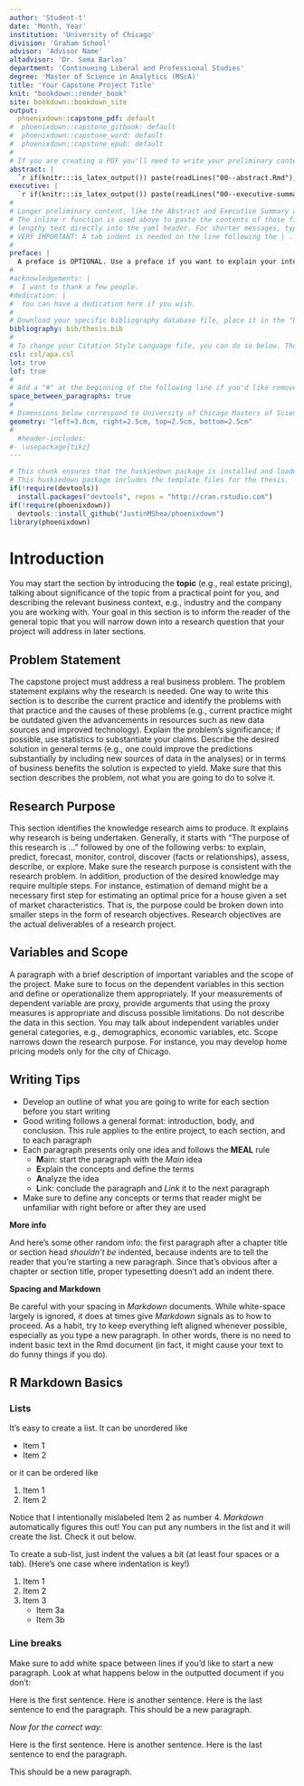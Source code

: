 ```yaml
---
author: 'Student-t'
date: 'Month, Year'
institution: 'University of Chicago'
division: 'Graham School'
advisor: 'Advisor Name'
altadvisor: 'Dr. Sema Barlas'
department: 'Continueing Liberal and Professional Studies'
degree: 'Master of Science in Analytics (MScA)'
title: 'Your Capstone Project Title'
knit: "bookdown::render_book"
site: bookdown::bookdown_site
output: 
  phoenixdown::capstone_pdf: default
#  phoenixdown::capstone_gitbook: default
#  phoenixdown::capstone_word: default
#  phoenixdown::capstone_epub: default
#
# If you are creating a PDF you'll need to write your preliminary content as well as define some other parameters below.
abstract: | 
  `r if(knitr:::is_latex_output()) paste(readLines("00--abstract.Rmd"), collapse = '\n  ')` 
executive: |  
  `r if(knitr:::is_latex_output()) paste(readLines("00--executive-summary.Rmd"), collapse = '\n  ')` 
#
# Longer preliminary content, like the Abstract and Executive Summary above, is best organized in seperate files.
# The inline r function is used above to paste the contents of those files, instead of requiring you one to type 
# lengthy text directly into the yaml header. For shorter messages, typing directly into the YAML is easier. See below.
# VERY IMPORTANT: A tab indent is needed on the line following the | .
#
preface: |
  A preface is OPTIONAL. Use a preface if you want to explain your interest in the report topic and include anything about your experience that readers should keep in mind. If you would rather not include a preface, comment it out or delete it from the YAML header of the index.Rmd file.
#
#acknowledgements: |
#  I want to thank a few people.
#dedication: |
#  You can have a dedication here if you wish.
#
# Download your specific bibliography database file, place it in the "bib" folder, and refer to it in the line below
bibliography: bib/thesis.bib
#
# To change your Citation Style Language file, you can do so below. Though the default is apa style.
csl: csl/apa.csl
lot: true
lof: true
#
# Add a "#" at the beginning of the following line if you'd like remove space between parapgraphs.
space_between_paragraphs: true
#
# Dimensions below correspond to University of Chicago Masters of Science in Analytics requirements.
geometry: "left=3.8cm, right=2.5cm, top=2.5cm, bottom=2.5cm"
#
  #header-includes:
#- \usepackage{tikz}
---
```




<!--
Above is the YAML (YAML Ain't Markup Language) header that includes a lot of metadata used to produce the document.  Be careful with spacing in this header!

If you'd prefer to not include a Preface for example, simply delete lines 32-33 above or add a "#"" before them to comment out.  If you have other LaTeX packages you would like to include, delete the # before header-includes and list the packages after hyphens on new lines.

If you'd like to include a comment that won't be produced in your resulting file enclose it in a block like this:
-->

<!--

If you receive a duplicate label error after knitting, delete the extra .Rmd file and then knit again.
-->

```r
# This chunk ensures that the huskiedown package is installed and loaded. 
# This huskiedown package includes the template files for the thesis.
if(!require(devtools))
  install.packages("devtools", repos = "http://cran.rstudio.com")
if(!require(phoenixdown))
  devtools::install_github("JustinMShea/phoenixdown")
library(phoenixdown)
```

<!-- You'll need to include the order that you'd like Rmd files to appear in the _bookdown.yml file for PDF files and also delete the # before rmd_files: there. Do not include 00(two-hyphens)prelim.Rmd,  00(two-hyphens)abstract.Rmd and 00(two-hyphens)executive summary.Rmdsince they are handled in the YAML above differently for the PDF version.
-->

<!-- The {.unnumbered} option here means that the introduction will be "Chapter 0." You can also use {-} for no numbers on chapters, which is the standard for each section.
-->

# Introduction {.unnumbered}

You may start the section by introducing the **topic** (e.g., real estate pricing), talking about significance of the topic from a practical point for you, and describing the relevant business context, e.g., industry and the company you are working with. Your goal in this section is to inform the reader of the general topic that you will narrow down into a research question that your project will address in later sections.  
        
## Problem Statement {.unnumbered}

The capstone project must address a real business problem. The problem statement explains why the research is needed. One way to write this section is to describe the current practice and identify the problems with that practice and the causes of these problems (e.g., current practice might be outdated given the advancements in resources such as new data sources and improved technology). Explain the problem’s significance; if possible, use statistics to substantiate your claims. Describe the desired solution in general terms (e.g., one could improve the predictions substantially by including new sources of data in the analyses) or in terms of business benefits the solution is expected to yield. Make sure that this section describes the problem, not what you are going to do to solve it.

## Research Purpose {.unnumbered}

This section identifies the knowledge research aims to produce. It explains why research is being undertaken. Generally, it starts with “The purpose of this research is …” followed by one of the following verbs: to explain, predict, forecast, monitor, control, discover (facts or relationships), assess, describe, or explore. Make sure the research purpose is consistent with the research problem. In addition, production of the desired knowledge may require multiple steps. For instance, estimation of demand might be a necessary first step for estimating an optimal price for a house given a set of market characteristics. That is, the purpose could be broken down into smaller steps in the form of research objectives. Research objectives are the actual deliverables of a research project.

## Variables and Scope {.unnumbered}

A paragraph with a brief description of important variables and the scope of the project. Make sure to focus on the dependent variables in this section and define or operationalize them appropriately. If your measurements of dependent variable are proxy, provide arguments that using the proxy measures is appropriate and discuss possible limitations. 
Do not describe the data in this section. You may talk about independent variables under general categories, e.g., demographics, economic variables, etc.
Scope narrows down the research purpose. For instance, you may develop home pricing models only for the city of Chicago.

## Writing Tips {.unnumbered}

* Develop an outline of what you are going to write for each section before you start writing
* Good writing follows a general format: introduction, body, and conclusion. This rule applies to the entire project, to each section, and to each paragraph
* Each paragraph presents only one idea and follows the **MEAL** rule
    + **M**ain: start the paragraph with the _Main_ idea
    + **E**xplain the concepts and define the terms
    + **A**nalyze the idea
    + **L**ink: conclude the paragraph and _Link_ it to the next paragraph 
* Make sure to define any concepts or terms that reader might be unfamiliar with right before or after they are used

**More info**

And here's some other random info: the first paragraph after a chapter title or section head _shouldn't be_ indented, because indents are to tell the reader that you're starting a new paragraph. Since that's obvious after a chapter or section title, proper typesetting doesn't add an indent there. 

**Spacing and Markdown**

Be careful with your spacing in _Markdown_ documents.  While white-space largely is ignored, it does at times give _Markdown_ signals as to how to proceed.  As a habit, try to keep everything left aligned whenever possible, especially as you type a new paragraph.  In other words, there is no need to indent basic text in the Rmd document (in fact, it might cause your text to do funny things if you do).



## R Markdown Basics {#rmd-basics .unnumbered}

### Lists {.unnumbered}

It's easy to create a list.  It can be unordered like

* Item 1
* Item 2

or it can be ordered like

1. Item 1
4. Item 2

Notice that I intentionally mislabeled Item 2 as number 4.  _Markdown_ automatically figures this out!  You can put any numbers in the list and it will create the list.  Check it out below.

To create a sub-list, just indent the values a bit (at least four spaces or a tab).  (Here's one case where indentation is key!)

1. Item 1
1. Item 2
1. Item 3
    - Item 3a
    - Item 3b

### Line breaks {.unnumbered}

Make sure to add white space between lines if you'd like to start a new paragraph.  Look at what happens below in the outputted document if you don't:

Here is the first sentence.  Here is another sentence.  Here is the last sentence to end the paragraph.
This should be a new paragraph.

*Now for the correct way:* 

Here is the first sentence.  Here is another sentence.  Here is the last sentence to end the paragraph.

This should be a new paragraph.



